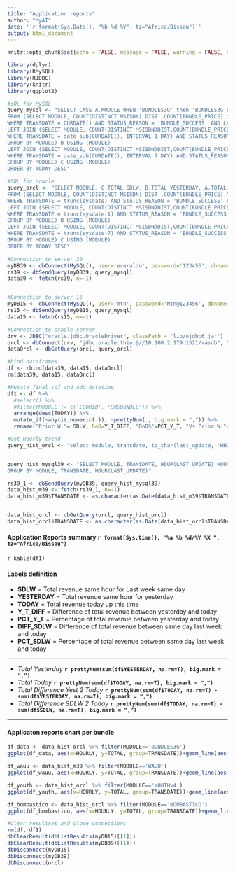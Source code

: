 ```yaml
---
title: "Application reports"
author: "MyAI"
date: '`r format(Sys.Date(), "%b %d %Y", tz="Africa/Bissau")`'
output: html_document
---
```


```r
knitr::opts_chunk$set(echo = FALSE, message = FALSE, warning = FALSE, results = 'hide')
```

```r
library(dplyr)
library(RMySQL)
library(RJDBC)
library(knitr)
library(ggplot2)
```

```r

#sQL for MySQL
query_mysql <- "SELECT CASE A.MODULE WHEN 'BUNDLES3G' then 'BUNDLES3G_EVD_123' ELSE A.MODULE END MODULE, C.TOTAL SDLW, B.TOTAL YESTERDAY, A.TOTAL TODAY, (A.TOTAL - B.TOTAL) Y_T_DIFF, CONCAT(ROUND(A.TOTAL*100/(B.TOTAL), 1)-100, '%') PCT_Y_T, (A.TOTAL - C.TOTAL) DIFF_SDLW, CONCAT(ROUND(A.TOTAL*100/(C.TOTAL), 1)-100, '%') PCT_SDLW
FROM (SELECT MODULE, COUNT(DISTINCT MSISDN) DIST ,COUNT(BUNDLE_PRICE) NBRE, SUM(BUNDLE_PRICE) TOTAL FROM COMMON.CDR
WHERE TRANSDATE = CURDATE() AND STATUS_REASON = 'BUNDLE_SUCCESS' AND LAST_UPDATE <= current_timestamp() GROUP BY MODULE) A 
LEFT JOIN (SELECT MODULE, COUNT(DISTINCT MSISDN)DIST,COUNT(BUNDLE_PRICE) NBRE, SUM(BUNDLE_PRICE) TOTAL FROM COMMON.CDR
WHERE TRANSDATE = date_sub(CURDATE(), INTERVAL 1 DAY) AND STATUS_REASON = 'BUNDLE_SUCCESS' AND LAST_UPDATE <= date_sub(current_timestamp(), interval 1 day)
GROUP BY MODULE) B USING (MODULE) 
LEFT JOIN (SELECT MODULE, COUNT(DISTINCT MSISDN)DIST,COUNT(BUNDLE_PRICE) NBRE, SUM(BUNDLE_PRICE) TOTAL FROM COMMON.CDR
WHERE TRANSDATE = date_sub(CURDATE(), INTERVAL 7 DAY) AND STATUS_REASON = 'BUNDLE_SUCCESS' AND LAST_UPDATE <= date_sub(current_timestamp(), INTERVAL 7 day)
GROUP BY MODULE) C USING (MODULE)
ORDER BY TODAY DESC"

#SQL for oracle
query_orcl <- "SELECT MODULE, C.TOTAL SDLW, B.TOTAL YESTERDAY, A.TOTAL TODAY, (A.TOTAL - B.TOTAL) Y_T_DIFF, CONCAT(ROUND(A.TOTAL*100/(B.TOTAL), 1)-100, '%') PCT_Y_T, (A.TOTAL - C.TOTAL) DIFF_SDLW, CONCAT(ROUND(A.TOTAL*100/(C.TOTAL), 1)-100, '%') PCT_SDLW
FROM (SELECT MODULE, COUNT(DISTINCT MSISDN) DIST ,COUNT(BUNDLE_PRICE) NBRE, SUM(BUNDLE_PRICE) TOTAL FROM CDR
WHERE TRANSDATE = trunc(sysdate) AND STATUS_REASON = 'BUNDLE_SUCCESS' AND LAST_UPDATE <= sysdate GROUP BY MODULE) A 
LEFT JOIN (SELECT MODULE, COUNT(DISTINCT MSISDN)DIST,COUNT(BUNDLE_PRICE) NBRE, SUM(BUNDLE_PRICE) TOTAL FROM CDR
WHERE TRANSDATE = trunc(sysdate-1) AND STATUS_REASON = 'BUNDLE_SUCCESS' AND LAST_UPDATE <= sysdate-1
GROUP BY MODULE) B USING (MODULE) 
LEFT JOIN (SELECT MODULE, COUNT(DISTINCT MSISDN)DIST,COUNT(BUNDLE_PRICE) NBRE, SUM(BUNDLE_PRICE) TOTAL FROM CDR
WHERE TRANSDATE = trunc(sysdate-7) AND STATUS_REASON = 'BUNDLE_SUCCESS' AND LAST_UPDATE <= sysdate-7
GROUP BY MODULE) C USING (MODULE) 
ORDER BY TODAY DESC"

#Connection to server 39
myDB39 <- dbConnect(MySQL(), user='everaldo', password='123456', dbname='COMMON', host='192.168.100.39')
rs39 <- dbSendQuery(myDB39, query_mysql)
data39 <- fetch(rs39, n=-1)


#Connection to server 15
myDB15 <- dbConnect(MySQL(), user='mtn', password='Mtn@123456', dbname='COMMON', host='192.168.100.15')
rs15 <- dbSendQuery(myDB15, query_mysql)
data15 <- fetch(rs15, n=-1)

#Connection to oracle server
drv <- JDBC("oracle.jdbc.OracleDriver", classPath = "lib/ojdbc6.jar")
orcl <- dbConnect(drv, "jdbc:oracle:thin:@//10.100.2.179:1521/vasdb", "vas", "vas")
dataOrcl <- dbGetQuery(orcl, query_orcl)

#bind dataframes
df <- rbind(data39, data15, dataOrcl)
rm(data39, data15, dataOrcl)

#Mutate final sdf and add datetime
df1 <- df %>% 
  #select() %>% 
  #filter(MODULE != c('ECOMIB', 'SMSBUNDLE')) %>% 
  arrange(desc(TODAY)) %>%
  mutate_if(~any(is.numeric(.)), ~prettyNum(., big.mark = ",")) %>%
  rename("Prior W."= SDLW, DoD=Y_T_DIFF, "DoD%"=PCT_Y_T, "Vs Prior W."= PCT_SDLW)

#Get Hourly trend
query_hist_orcl <- "select module, transdate, to_char(last_update, 'HH24') hourly, sum(bundle_price) total from cdr where transdate >= trunc(sysdate-1) and status_reason = 'BUNDLE_SUCCESS' group by module, transdate, to_char(last_update, 'HH24')"


query_hist_mysql39 <- "SELECT MODULE, TRANSDATE, HOUR(LAST_UPDATE) HOURLY, SUM(BUNDLE_PRICE) TOTAL FROM CDR WHERE TRANSDATE >= CURDATE()-1 AND STATUS_REASON = 'BUNDLE_SUCCESS' AND MODULE LIKE '%WAUU%'
GROUP BY MODULE, TRANSDATE, HOUR(LAST_UPDATE)"

rs39_1 <- dbSendQuery(myDB39, query_hist_mysql39)
data_hist_m39 <- fetch(rs39_1, n=-1)
data_hist_m39$TRANSDATE <- as.character(as.Date(data_hist_m39$TRANSDATE))


data_hist_orcl <- dbGetQuery(orcl, query_hist_orcl)
data_hist_orcl$TRANSDATE <- as.character(as.Date(data_hist_orcl$TRANSDATE))


```

#### Application Reports summary `r format(Sys.time(), "%a %b %d/%Y %X ", tz="Africa/Bissau")`

`r kable(df1)`

#### Labels definition
- **SDLW** = Total revenue same hour for Last week same day
- **YESTERDAY** = Total revenue same hour for yesterday
- **TODAY** = Total revenue today up this time
- **Y_T_DIFF** = Difference of total revenue between yesterday and today
- **PCT_Y_T** = Percentage of total revenue between yesterday and today
- **DIFF_SDLW** = Difference of total revenue between same day last week and today
- **PCT_SDLW** = Percentage of total revenue between same day last week and today



---

- *Total Yesterday* **`r prettyNum(sum(df$YESTERDAY, na.rm=T), big.mark = ",")`**
- *Total Today* **`r prettyNum(sum(df$TODAY, na.rm=T), big.mark = ",")`**
- *Total Difference Yest 2 Today* **`r prettyNum(sum(df$TODAY, na.rm=T) - sum(df$YESTERDAY, na.rm=T), big.mark = ",")`**
- *Total Difference SDLW 2 Today* **`r prettyNum(sum(df$TODAY, na.rm=T) - sum(df$SDLW, na.rm=T), big.mark = ",")`**

---



#### Applicaton reports chart per bundle

```r
df_data <- data_hist_orcl %>% filter(MODULE=='BUNDLES3G')
ggplot(df_data, aes(x=HOURLY, y=TOTAL, group=TRANSDATE))+geom_line(aes(color=TRANSDATE)) + geom_point(aes(color=TRANSDATE))+ scale_y_continuous(labels = function(x) format(x, scientific = FALSE))+ggtitle("DataBundle trend")
```


```r
df_wauu <- data_hist_m39 %>% filter(MODULE=='WAUU')
ggplot(df_wauu, aes(x=HOURLY, y=TOTAL, group=TRANSDATE))+geom_line(aes(color=TRANSDATE)) + geom_point(aes(color=TRANSDATE))+ scale_y_continuous(labels = function(x) format(x, scientific = FALSE))+ggtitle("WAUU trend")
```


```r
df_youth <- data_hist_orcl %>% filter(MODULE=='YOUTHv4')
ggplot(df_youth, aes(x=HOURLY, y=TOTAL, group=TRANSDATE))+geom_line(aes(color=TRANSDATE)) + geom_point(aes(color=TRANSDATE))+ scale_y_continuous(labels = function(x) format(x, scientific = FALSE))+ggtitle("YOUTH trend")
```


```r
df_bombastico <- data_hist_orcl %>% filter(MODULE=='BOMBASTICO')
ggplot(df_bombastico, aes(x=HOURLY, y=TOTAL, group=TRANSDATE))+geom_line(aes(color=TRANSDATE)) + geom_point(aes(color=TRANSDATE))+ scale_y_continuous(labels = function(x) format(x, scientific = FALSE))+ggtitle("Bombastico trend")
```


```r
#Clear resultset and close connections
rm(df, df1)
dbClearResult(dbListResults(myDB15)[[1]])
dbClearResult(dbListResults(myDB39)[[1]])
dbDisconnect(myDB15)
dbDisconnect(myDB39)
dbDisconnect(orcl)
```